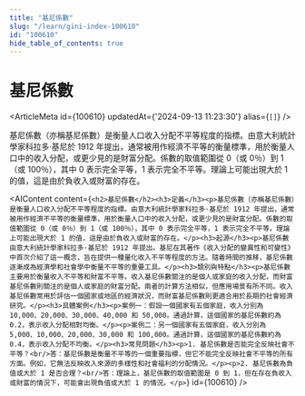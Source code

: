 ```yaml
---
title: "基尼係數"
slug: "/learn/gini-index-100610"
id: "100610"
hide_table_of_contents: true
---
```



# 基尼係數

<ArticleMeta id={100610} updatedAt={'2024-09-13 11:23:30'} alias={`[]`} />
<div className='border-solid border-b border-t-0 my-4 border-[var(--ifm-color-gray-300)]' />

基尼係數（亦稱基尼係數）是衡量人口收入分配不平等程度的指標。由意大利統計學家科拉多·基尼於 1912 年提出，通常被用作經濟不平等的衡量標準，用於衡量人口中的收入分配，或更少見的是財富分配。係數的取值範圍從 0（或 0％）到 1（或 100％），其中 0 表示完全平等，1 表示完全不平等。理論上可能出現大於 1 的值，這是由於負收入或財富的存在。

<AIContent content={`<h2>基尼係數</h2><h3>定義</h3><p>基尼係數（亦稱基尼係數）是衡量人口收入分配不平等程度的指標。由意大利統計學家科拉多·基尼於 1912 年提出，通常被用作經濟不平等的衡量標準，用於衡量人口中的收入分配，或更少見的是財富分配。係數的取值範圍從 0（或 0％）到 1（或 100％），其中 0 表示完全平等，1 表示完全不平等。理論上可能出現大於 1 的值，這是由於負收入或財富的存在。</p><h3>起源</h3><p>基尼係數由意大利統計學家科拉多·基尼於 1912 年提出。基尼在其著作《收入分配的變異性和可變性》中首次介紹了這一概念，旨在提供一種量化收入不平等程度的方法。隨着時間的推移，基尼係數逐漸成為經濟學和社會學中衡量不平等的重要工具。</p><h3>類別與特點</h3><p>基尼係數主要用於衡量收入不平等和財富不平等。收入基尼係數關注的是個人或家庭的收入分配，而財富基尼係數則關注的是個人或家庭的財富分配。兩者的計算方法相似，但應用場景有所不同。收入基尼係數常用於評估一個國家或地區的經濟狀況，而財富基尼係數則更適合用於長期的社會經濟研究。</p><h3>具體案例</h3><p>案例一：假設一個國家有五個家庭，收入分別為 10,000、20,000、30,000、40,000 和 50,000。通過計算，這個國家的基尼係數約為 0.2，表示收入分配相對均衡。</p><p>案例二：另一個國家有五個家庭，收入分別為 5,000、10,000、20,000、30,000 和 100,000。通過計算，這個國家的基尼係數約為 0.4，表示收入分配不均衡。</p><h3>常見問題</h3><p>1. 基尼係數是否能完全反映社會不平等？<br/>答：基尼係數是衡量不平等的一個重要指標，但它不能完全反映社會不平等的所有方面。例如，它無法反映收入來源的多樣性和社會福利的分配情況。</p><p>2. 基尼係數為負值或大於 1 是否合理？<br/>答：理論上，基尼係數的取值範圍是 0 到 1，但在存在負收入或財富的情況下，可能會出現負值或大於 1 的情況。</p>`} id={100610} />
